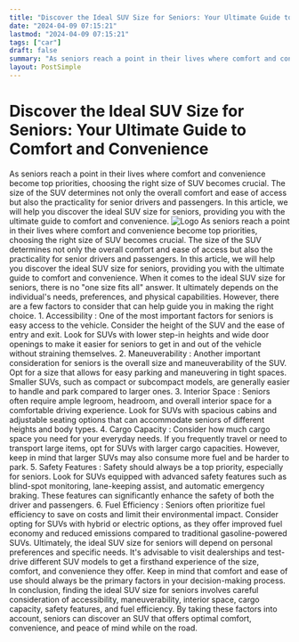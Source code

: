 ```yaml
---
title: "Discover the Ideal SUV Size for Seniors: Your Ultimate Guide to Comfort and Convenience"
date: "2024-04-09 07:15:21"
lastmod: "2024-04-09 07:15:21"
tags: ["car"]
draft: false
summary: "As seniors reach a point in their lives where comfort and convenience become top priorities, choosing the right size of SUV becomes crucial. The size of the SUV determines not only the overall comfort and ease of access but also the practicality for senior drivers and passengers. In this article, we will help you discover the ideal SUV size for seniors, providing you with the ultimate guide to comfort and convenience."
layout: PostSimple
---
```

# Discover the Ideal SUV Size for Seniors: Your Ultimate Guide to Comfort and Convenience
As seniors reach a point in their lives where comfort and convenience become top priorities, choosing the right size of SUV becomes crucial. The size of the SUV determines not only the overall comfort and ease of access but also the practicality for senior drivers and passengers. In this article, we will help you discover the ideal SUV size for seniors, providing you with the ultimate guide to comfort and convenience.
<img alt="Logo" class="lazyImg" data-src="https://cdn.seniorsselection.com/src_image/1773f8dfea9fb19af7ae896c9d870b25.webp" src="/statics/image/loading.webp"/>
As seniors reach a point in their lives where comfort and convenience become top priorities, choosing the right size of SUV becomes crucial. The size of the SUV determines not only the overall comfort and ease of access but also the practicality for senior drivers and passengers. In this article, we will help you discover the ideal SUV size for seniors, providing you with the ultimate guide to comfort and convenience.
When it comes to the ideal SUV size for seniors, there is no "one size fits all" answer. It ultimately depends on the individual's needs, preferences, and physical capabilities. However, there are a few factors to consider that can help guide you in making the right choice.
1.
Accessibility
: One of the most important factors for seniors is easy access to the vehicle. Consider the height of the SUV and the ease of entry and exit. Look for SUVs with lower step-in heights and wide door openings to make it easier for seniors to get in and out of the vehicle without straining themselves.
2.
Maneuverability
: Another important consideration for seniors is the overall size and maneuverability of the SUV. Opt for a size that allows for easy parking and maneuvering in tight spaces. Smaller SUVs, such as compact or subcompact models, are generally easier to handle and park compared to larger ones.
3.
Interior Space
: Seniors often require ample legroom, headroom, and overall interior space for a comfortable driving experience. Look for SUVs with spacious cabins and adjustable seating options that can accommodate seniors of different heights and body types.
4.
Cargo Capacity
: Consider how much cargo space you need for your everyday needs. If you frequently travel or need to transport large items, opt for SUVs with larger cargo capacities. However, keep in mind that larger SUVs may also consume more fuel and be harder to park.
5.
Safety Features
: Safety should always be a top priority, especially for seniors. Look for SUVs equipped with advanced safety features such as blind-spot monitoring, lane-keeping assist, and automatic emergency braking. These features can significantly enhance the safety of both the driver and passengers.
6.
Fuel Efficiency
: Seniors often prioritize fuel efficiency to save on costs and limit their environmental impact. Consider opting for SUVs with hybrid or electric options, as they offer improved fuel economy and reduced emissions compared to traditional gasoline-powered SUVs.
Ultimately, the ideal SUV size for seniors will depend on personal preferences and specific needs. It's advisable to visit dealerships and test-drive different SUV models to get a firsthand experience of the size, comfort, and convenience they offer. Keep in mind that comfort and ease of use should always be the primary factors in your decision-making process.
In conclusion, finding the ideal SUV size for seniors involves careful consideration of accessibility, maneuverability, interior space, cargo capacity, safety features, and fuel efficiency. By taking these factors into account, seniors can discover an SUV that offers optimal comfort, convenience, and peace of mind while on the road.
        